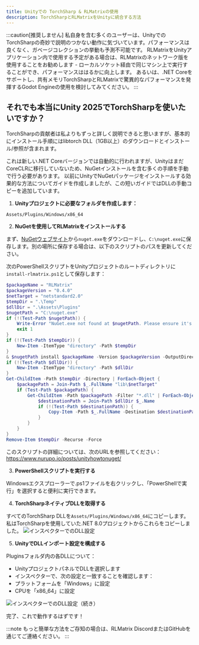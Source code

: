 ```yaml
---
title: Unityでの TorchSharp & RLMatrixの使用
description: TorchSharpとRLMatrixをUnityに統合する方法
---
```

:::caution[推奨しません]
私自身を含む多くのユーザーは、UnityでのTorchSharpの奇妙で説明のつかない動作に気づいています。パフォーマンスは良くなく、ガベージコレクションの挙動も予測不可能です。
RLMatrixをUnityアプリケーション内で使用する予定がある場合は、RLMatrixのネットワーク版を使用することをお勧めします - ローカルソケット経由で同じマシン上で実行することができ、パフォーマンスははるかに向上します。
あるいは、.NET Coreをサポートし、共有メモリTorchSharpとRLMatrixで驚異的なパフォーマンスを発揮するGodot Engineの使用を検討してみてください。
:::


## それでも本当にUnity 2025でTorchSharpを使いたいですか？

TorchSharpの貢献者は私よりもずっと詳しく説明できると思いますが、基本的にインストール手順にはlibtorch DLL（1GB以上）のダウンロードとインストール/参照が含まれます。

これは新しい.NET Coreバージョンでは自動的に行われますが、UnityはまだCoreCLRに移行していないため、NuGetインストールを含む多くの手順を手動で行う必要があります。
以前にUnityでNuGetパッケージをインストールする効果的な方法についてガイドを作成しましたが、この短いガイドではDLLの手動コピーを追加しています。


1. **Unityプロジェクトに必要なフォルダを作成します：**
```
Assets/Plugins/Windows/x86_64
```

2. **NuGetを使用してRLMatrixをインストールする**

まず、[NuGetウェブサイト](https://www.nuget.org/downloads)から`nuget.exe`をダウンロードし、`C:\nuget.exe`に保存します。別の場所に保存する場合は、以下のスクリプトのパスを更新してください。

次のPowerShellスクリプトをUnityプロジェクトのルートディレクトリに`install-rlmatrix.ps1`として保存します：

```powershell
$packageName = "RLMatrix"
$packageVersion = "0.4.0"
$netTarget = "netstandard2.0"
$tempDir = ".\Temp"
$dllDir = ".\Assets\Plugins"
$nugetPath = "C:\nuget.exe"
if (!(Test-Path $nugetPath)) {
    Write-Error "NuGet.exe not found at $nugetPath. Please ensure it's installed there or update the path."
    exit 1
}
if (!(Test-Path $tempDir)) {
    New-Item -ItemType "directory" -Path $tempDir
}
& $nugetPath install $packageName -Version $packageVersion -OutputDirectory $tempDir
if (!(Test-Path $dllDir)) {
    New-Item -ItemType "directory" -Path $dllDir
}
Get-ChildItem -Path $tempDir -Directory | ForEach-Object {
    $packagePath = Join-Path $_.FullName "lib\$netTarget"
    if (Test-Path $packagePath) {
        Get-ChildItem -Path $packagePath -Filter "*.dll" | ForEach-Object {
            $destinationPath = Join-Path $dllDir $_.Name
            if (!(Test-Path $destinationPath)) {
                Copy-Item -Path $_.FullName -Destination $destinationPath
            }
        }
    }
}
Remove-Item $tempDir -Recurse -Force
```

このスクリプトの詳細については、次のURLを参照してください：https://www.nurupo.io/posts/unityhowtonuget/

3. **PowerShellスクリプトを実行する**

Windowsエクスプローラーで.ps1ファイルを右クリックし、「PowerShellで実行」を選択すると便利に実行できます。

4. **TorchSharpネイティブDLLを取得する**

すべてのTorchSharp DLLを`Assets/Plugins/Windows/x86_64`にコピーします。私はTorchSharpを使用していた.NET 8.0プロジェクトからこれらをコピーしました。
![インスペクターでのDLL設定](/images/unity-torchsharp/dll-settings1.png)

5. **UnityでDLLインポート設定を構成する**

Pluginsフォルダ内の各DLLについて：
- UnityプロジェクトパネルでDLLを選択します
- インスペクターで、次の設定と一致することを確認します：
- プラットフォームを「Windows」に設定
- CPUを「x86_64」に設定


![インスペクターでのDLL設定（続き）](/images/unity-torchsharp/dll-settings2.png)

完了、これで動作するはずです！

:::note
もっと簡単な方法をご存知の場合は、RLMatrix DiscordまたはGitHubを通じてご連絡ください。
:::